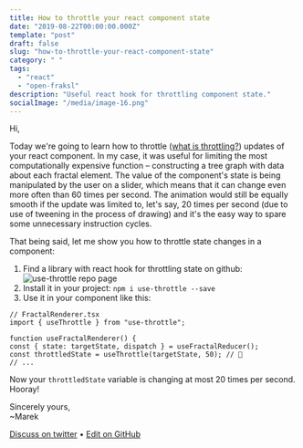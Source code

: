 ```yaml
---
title: How to throttle your react component state
date: "2019-08-22T00:00:00.000Z"
template: "post"
draft: false
slug: "how-to-throttle-your-react-component-state"
category: " "
tags:
  - "react"
  - "open-fraksl"
description: "Useful react hook for throttling component state."
socialImage: "/media/image-16.png"
---
```


Hi,

Today we're going to learn how to throttle ([what is throttling?](https://stackoverflow.com/a/25991510/7664770)) updates of your react component. In my case, it was useful for limiting the most computationally expensive function – constructing a tree graph with data about each fractal element. The value of the component's state is being manipulated by the user on a slider, which means that it can change even more often than 60 times per second. The animation would still be equally smooth if the update was limited to, let's say, 20 times per second (due to use of tweening in the process of drawing) and it's the easy way to spare some unnecessary instruction cycles.

That being said, let me show you how to throttle state changes in a component:

1. Find a library with react hook for throttling state on github:
   ![use-throttle repo page](/media/image-16.png)
2. Install it in your project:
   `npm i use-throttle --save`
3. Use it in your component like this:

```tsx
// FractalRenderer.tsx
import { useThrottle } from "use-throttle"; 
 
function useFractalRenderer() { 
const { state: targetState, dispatch } = useFractalReducer(); 
const throttledState = useThrottle(targetState, 50); // 🔴 
// ...
```

Now your `throttledState` variable is changing at most 20 times per second. Hooray!

Sincerely yours,<br />
~Marek

[Discuss on twitter](https://twitter.com/marek_us/status/1164640826984665088) • [Edit on GitHub](https://github.com/mcalus3/create-react-blog/blob/master/src/routes/posts/2019-08-22-how-to-throttle-your-react-component-state/document-English.mdx)
